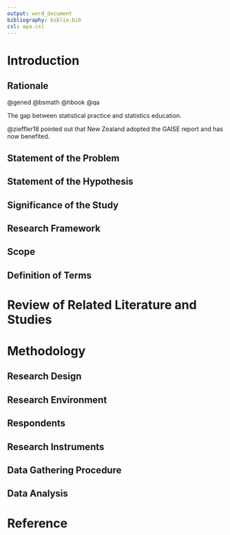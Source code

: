 ```yaml
---
output: word_document
bibliography: biblio.bib
csl: apa.csl
---
```


# Introduction

## Rationale

@gened @bsmath @hbook @qa

The gap between statistical practice and statistics education.

@zieffler18 pointed out that New Zealand adopted the GAISE report and has now benefited. 

## Statement of the Problem



## Statement of the Hypothesis



## Significance of the Study



## Research Framework



## Scope 



## Definition of Terms



# Review of Related Literature and Studies



# Methodology

## Research Design



## Research Environment



## Respondents



## Research Instruments



## Data Gathering Procedure



## Data Analysis



# Reference
